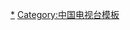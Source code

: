 {{Navbox
|name = 中华人民共和国广播电视网络
|title = {{Flagicon|PRC}} [[中华人民共和国]][[中国大陆|內地]][[中华人民共和国媒体|广播电视网络]]
|bodyclass = hlist

|group1 = [[中华人民共和国电视审查|监管机构]]
|list1 =
* [[中央宣传思想工作领导小组]]
* [[中央精神文明建设指导委员会]]<small>（[[中央精神文明建设指导委员会办公室|中央文明办]]）</small>
* [[中共中央宣传部]]
* [[国家广播电视总局]]<small>（[[国家广播电视总局无线电台管理局|无线电台管理局]]等）</small>
* [[中华人民共和国工业和信息化部|工业和信息化部]]

|group2 = [[中华人民共和国电视台列表|电视台]]
|list2 =
{{Navbox |child
 |group1 = 国家级电视台
 |list1 =
* <sup>[[中央廣播電視總台]]</sup>[[中国中央电视台]]<small>（[[中国环球电视网]]）</small>
* <sup>[[中华人民共和国教育部|教育部]]</sup>[[中国教育电视台]]
* <sup>[[新华社]]</sup>[[中国新华新闻电视网]]<small>（亚太台、英文台）</small>
* <sup>[[中国气象局]]</sup>[[中国天气频道]]
* <sup>[[中国国际广播电台|中央广电总台国际台]]、[[中华人民共和国公安部|公安交管]]</sup>[[中国国际广播电台中国交通频道|中国交通频道]]

 |group2 = 省级电视台
 |list2 =
* [[北京广播电视台|北京]]
* [[天津广播电视台|天津]]
* [[河北广播电视台|河北]]
* [[山西广播电视台|山西]]
* [[内蒙古广播电视台|内蒙古]]
* [[辽宁广播电视台|辽宁]]
* [[吉林广播电视台|吉林]]
* [[黑龙江广播电视台|黑龙江]]
* [[黑龙江农垦广播电视台|黑龙江农垦]]
* [[上海广播电视台|上海]]
* [[江苏省广播电视总台|江苏]]
* [[浙江广播电视集团|浙江]]
* [[安徽广播电视台|安徽]]
* [[福建省广播影视集团|福建]]
* [[江西广播电视台|江西]]
* [[山东广播电视台|山东]]
* [[河南广播电视台|河南]]
* [[湖北广播电视台|湖北]]
* [[湖南广播电视台|湖南]]
* [[广东广播电视台|广东]]
* [[广西广播电视台|广西]]
* [[海南广播电视总台|海南]]
* [[重庆广播电视总台|重庆]]
* [[四川广播电视台|四川]]
* [[贵州广播电视台|贵州]]
* [[云南广播电视台|云南]]
* [[西藏广播电视台|西藏]]
* [[陕西广播电视台|陕西]]
* [[甘肃省广播电影电视总台|甘肃]]
* [[青海广播电视台|青海]]
* [[宁夏广播电视台|宁夏]]
* [[新疆广播电视台|新疆]]
* [[新疆生产建设兵团广播电视台|新疆兵团]]

 |group3 = 省级教育电视台
 |list3 =
* [[吉林教育电视台|吉林教育]]
* [[上海教育电视台|上海教育]]
* [[福建教育电视台|福建教育]]
* [[江西教育电视台|江西教育]]
* [[山东教育卫视|山东教育]]
* [[湖南教育电视台|湖南教育]]
* [[宁夏教育电视台|宁夏教育]]
* [[新疆教育电视台|新疆教育]]

 |group4 = 副省级与省会电视台
 |list4 =
* [[石家庄广播电视台|石家庄]]
* [[太原广播电视台|太原]]
* [[太原教育电视台|太原教育]]
* [[呼和浩特广播电视台|呼和浩特]]
* [[沈阳广播电视台|沈阳]]
* [[大连广播电视台|大连]]
* [[长春广播电视台|长春]]
* [[哈尔滨广播电视台|哈尔滨]]
* [[南京广播电视台|南京]]
* [[杭州广播电视台|杭州]]
* [[宁波广播电视集团|宁波]]
* [[合肥市广播电视台|合肥]]
* [[福州广播电视台|福州]]
* [[厦门广播电视集团|厦门]]
* [[南昌广播电视台|南昌]]
* [[济南广播电视台|济南]]
* [[济南教育电视台|济南教育]]
* [[青岛市广播电视台|青岛]]
* [[郑州电视台|郑州]]
* [[郑州教育电视台|郑州教育]]
* [[武汉广播电视台|武汉]]
* [[武汉教育电视台|武汉教育]]
* [[长沙市广播电视台|长沙]]
* [[广州广播电视台|广州]]
* [[深圳广播电影电视集团|深圳]]
* [[南宁广播电视台|南宁]]
* [[海口广播电视台|海口]]
* [[成都广播电视台|成都]]
* [[贵阳广播电视台|贵阳]]
* [[昆明广播电视台|昆明]]
* [[昆明教育电视台|昆明教育]]
* [[拉萨市广播电视台|拉萨]]
* [[西安广播电视台|西安]]
* [[西安教育电视台|西安教育]]
* [[兰州广播电视台|兰州]]
* [[西宁广播电视台|西宁]]
* [[银川电视台|银川]]
* [[乌鲁木齐电视台|乌鲁木齐]]

 |group5 = [[中国省级卫星电视频道|上星综合频道]]
 |list5 =
* [[北京卫视]]
* [[天津卫视]]
* [[河北广播电视台|河北卫视]]
* [[山西卫视]]
* [[内蒙古卫视]]
* [[内蒙古蒙语卫视|蒙语卫视]]<small>（内蒙古，[[蒙古语]]）</small>
* [[辽宁卫视]]
* [[吉林卫视]]
* [[延边卫视]]<small>（吉林，[[中國朝鮮語|朝]]汉双语）</small>
* [[黑龙江卫视]]
* [[东方卫视]]<small>（上海）</small>
* [[江苏卫视]]
* [[浙江卫视]]
* [[安徽卫视]]
* [[东南卫视]]<small>（福建）</small>
* [[厦门卫视]]<small>（普通话[[闽南语]]双语）</small>
* [[江西卫视]]
* [[山东卫视]]
* [[山东教育卫视|山东教育]]
* [[河南卫视]]
* [[湖北卫视]]
* [[湖南卫视]]
* [[广东卫视]]
* [[广东南方卫视|南方卫视]]<small>（广东，[[粤语]]）</small>
* [[深圳卫视]]
* [[广西卫视]]
* [[海南卫视]]
* [[三沙卫视]]<small>（海南）</small>
* [[重庆卫视]]
* [[四川卫视]]
* [[四川康巴藏语卫视|康巴卫视]]<small>（四川，[[藏语]]-[[康方言|康巴]]）</small>
* [[贵州卫视]]
* [[云南卫视]]
* [[西藏卫视]]
* [[西藏藏语卫视|藏语卫视]]<small>（西藏，[[藏语]]-[[衛藏方言|卫藏]]）</small>
* [[陕西卫视]]
* [[农林卫视]]<small>（陕西）</small>
* [[甘肃卫视]]
* [[青海卫视]]
* [[安多卫视]]<small>（青海，[[藏语]]-[[安多方言|安多]]）</small>
* [[宁夏卫视]]
* [[新疆卫视]]
* [[新疆广播电视台|新疆维语新闻综合]]<small>（[[维吾尔语]]）</small>
* [[新疆广播电视台|新疆哈语新闻综合]]<small>（[[哈萨克语]]）</small>
* [[兵团卫视]]<small>（新疆）</small>

 |group6 = [[中国省级卫星电视频道|上星少儿卡通频道]]
 |list6 =
* [[卡酷少儿卫视|卡酷少儿]]<small>（北京）</small>
* [[哈哈炫动卫视|哈哈炫动]]<small>（上海）</small>
* [[优漫卡通卫视|优漫卡通]]<small>（江苏）</small>
* [[金鹰卡通卫视|金鹰卡通]]<small>（湖南）</small>
* [[嘉佳卡通卫视|嘉佳卡通]]<small>（广东）</small>

 |group7 = [[中国省级卫星电视频道|地方台国际频道]]
 |list7 =
* [[北京广播电视台国际频道|北京国际]]
* <s>[[天津广播电视台国际频道|天津国际]]</s>
* <s>[[中国黄河电视台|中国黄河]]<small>（山西）</small></s>
* [[东方卫视|东方卫视（国际版）]]
* [[江苏电视台国际频道|江苏国际]]
* [[浙江电视台国际频道|浙江国际]]
* [[安徽广播电视台国际频道|安徽国际]]
* <s>[[山东广播电视台国际频道|泰山电视台]]<small>（山东）</small></s>
* [[河南广播电视台国际频道|河南国际]]
* [[湖南广播电视台国际频道|湖南国际]]
* [[广东广播电视台国际频道|广东国际]]<small>（普[[粤语|粤]][[英语|英]]三语）</small>
* [[深圳卫视|深圳卫视（国际版）]]
* [[广西广播电视台国际频道|广西国际]]
* [[重庆电视台国际频道|重庆国际]]
* <s>[[四川广播电视台国际频道|四川国际]]</s>
* [[澜湄国际]]<small>（云南）</small>
* [[海峡卫视]]<small>（福建）</small>
* [[厦门卫视|厦门卫视（国际版）]]<small>（普通话[[闽南语]]双语）</small>

 |group8 = [[中国省级卫星电视频道|上星纪实频道]]
 |list8 =
* [[北京广播电视台冬奥纪实频道|冬奥纪实]]<small>（北京）</small>
* [[上海广播电视台纪实人文频道|纪实人文]]<small>（上海）</small>
* [[湖南广播电视台金鹰纪实频道|金鹰纪实]]<small>（湖南）</small>

 |group9 = 上星地面频道<sup>注</sup>
 |list9 =
* [[内蒙古广播电视台|内蒙古电视台全部地面电视频道]]
* [[新疆广播电视台|新疆汉语综艺]]
* [[新疆广播电视台|新疆维吾尔语综艺]]
* [[新疆广播电视台|新疆哈萨克语综艺]]
* [[新疆广播电视台|新疆维吾尔语经济生活]]
* [[新疆广播电视台|新疆少儿]]
* [[宁夏广播电视台|宁夏电视台全部地面电视频道]]
* [[拉萨广播电视台|拉萨藏语]]
* [[贵州广播电视台|贵州经济]]
* [[贵州广播电视台公共频道|贵州公共]]
<!--
* [[湖南广播电视台|湖南广播电视台全部地面电视频道]]
-->
}}

|group3 = [[中华人民共和国广播电台列表|广播电台]]
|list3 = 
{{Navbox |child
 |group1 = 国家级广播电台
 |list1 =
* <sup>[[中央廣播電視總台|中央广电总台]]</sup>[[中央人民广播电台]]
* <sup>[[中央廣播電視總台|中央广电总台]]</sup>[[中国国际广播电台]]
* <sup>[[中央军事委员会政治工作部|军委政治工作部]]</sup>[[海峡之声]]/[[中国华艺广播公司]]

 |group2 = 省级广播电台
 |list2 =
* [[北京广播电视台|北京]]
* [[天津广播电视台|天津]]
* [[河北广播电视台|河北]]
* [[山西广播电视台|山西]]
* [[内蒙古广播电视台|内蒙古]]
* [[辽宁广播电视台|辽宁]]
* [[吉林广播电视台|吉林]]
* [[黑龙江广播电视台|黑龙江]]
* [[上海广播电视台|上海]]
* [[江苏省广播电视总台|江苏]]
* [[浙江广播电视集团|浙江]]
* [[安徽广播电视台|安徽]]
* [[福建省广播影视集团|福建]]
* [[江西广播电视台|江西]]
* [[山东广播电视台|山东]]
* [[河南广播电视台|河南]]
* [[湖北广播电视台|湖北]]
* [[湖南广播电视台|湖南]]
* [[广东广播电视台|广东]]
* [[广西广播电视台|广西]]
* [[海南广播电视总台|海南]]
* [[重庆广播电视总台|重庆]]
* [[四川广播电视台|四川]]
* [[贵州广播电视台|贵州]]
* [[云南广播电视台|云南]]
* [[西藏广播电视台|西藏]]
* [[陕西广播电视台|陕西]]
* [[甘肃省广播电影电视总台|甘肃]]
* [[青海广播电视台|青海]]
* [[宁夏广播电视台|宁夏]]
* [[新疆广播电视台|新疆]]
* [[新疆生产建设兵团广播电视台|新疆兵团]]

 |group3 = 副省级与省会广播电台
 |list3 =
* [[石家庄广播电视台|石家庄]]
* [[太原广播电视台|太原]]
* [[呼和浩特广播电视台|呼和浩特]]
* [[沈阳广播电视台|沈阳]]
* [[大连广播电视台|大连]]
* [[长春广播电视台|长春]]
* [[哈尔滨广播电视台|哈尔滨]]
* [[南京广播电视台|南京]]
* [[杭州广播电视台|杭州]]
* [[宁波广播电视集团|宁波]]
* [[合肥市广播电视台|合肥]]
* [[福州广播电视台|福州]]
* [[厦门广播电视集团|厦门]]
* [[南昌广播电视台|南昌]]
* [[济南广播电视台|济南]]
* [[青岛市广播电视台|青岛]]
* [[郑州人民广播电台|郑州]]
* [[武汉广播电视台|武汉]]
* [[长沙市广播电视台|长沙]]
* [[广州广播电视台|广州]]
* [[深圳广播电影电视集团|深圳]]
* [[南宁广播电视台|南宁]]
* [[海口广播电视台|海口]]
* [[成都广播电视台|成都]]
* [[贵阳广播电视台|贵阳]]
* [[昆明广播电视台|昆明]]
* [[拉萨市广播电视台|拉萨]]
* [[西安广播电视台|西安]]
* [[兰州广播电视台|兰州]]
* [[西宁广播电视台|西宁]]
* [[银川广播电视台|银川]]
* [[乌鲁木齐广播电视台|乌鲁木齐]]

 |group4 = 其他
 |list4 = 
* <sup>[[交通运输部长江航务管理局|长江航管局]]</sup>[[长江水上安全信息台]]
}}

|group4 = 有线电视运营商
|list4 =
* [[中国广电|华数中广]]
* [[歌华有线|北京]]
* [[天津广电网络|天津]]
* [[河北广电网络|河北]]
* [[山西广电信息网络|山西]]{{small|（[[太原有线|太原]]）}}
* [[内蒙古广电网络|内蒙古]]
* [[北方广电辽宁有线|辽宁]]
* [[吉视传媒|吉林]]
* [[龙江网络|黑龙江]]
* [[东方有线|上海]]
* [[江苏有线|江苏]]
* [[华数集团|浙江]]
* [[安广网络|安徽]]{{small|（[[合肥有线|合肥]]）}}
* [[福建广电网络|福建]]
* [[江西有线|江西]]{{small|（[[南广网络|南昌]]）}}
* [[山东有线|山东]]
* [[河南有线 & 豫广网络|河南]]
* [[湖北广电网络|湖北]]{{small|（[[楚天视讯|武汉楚天]]）}}
* [[湖南有线|湖南]]{{small|（[[国安网络]]<!-- 长沙部分地区、湘潭、益阳市区 -->、[[岳阳市广播电视台|岳阳广电]]）}}
* [[广东广电网络|广东]]{{small|（[[珠江数码|广州珠江]]、[[天威视讯|深圳天威]]）}}
* [[广西广电网络|广西]]
* [[中国有线海南公司|海南]]
* [[重庆有线|重庆]]
* [[四川广电网络|四川]]
* [[贵州广电网络|贵州]]
* [[云南广电网络|云南]]{{small|（[[昆广网络|昆明]]）}}
* [[西藏广播电视网络传输中心|西藏]]
* [[陕西广电网络|陕西]]
* [[甘肃广电网络|甘肃]]
* [[青海广电网络|青海]]
* [[宁夏广电网络|宁夏]]
* [[新疆广电网络|新疆]]

|group5 = -{zh-cn:数字;zh-tw:數位;zh-hk:數碼;}-电视集成平台
|list5 = 
* [[中数传媒]]{{small|（[[中央廣播電視總台|中央广电总台]]）}}
* [[鼎视传媒]]{{small|（[[北京广播电视台|北京广电]]）}}
* [[上海文广互动电视|上海文广]]{{small|（[[北京广播电视台|上海广电]]）}}
* [[华诚影视]]{{small|（[[电影频道 (CCTV-6)|电影频道节目中心]]）}}

|group6 = 互联网电视平台
|list6 = 
* [[未来电视]]{{small|（[[中央廣播電視總台|中央广电总台]]）}}
* [[国广东方]]{{small|（[[中央廣播電視總台|中央广电总台]]）}}
* [[银河电视]]{{small|（[[中央廣播電視總台|中央广电总台]]）}}
* [[百视通]]{{small|（[[上海广播电视台|上海广电]]）}}
* [[华数传媒]]{{small|（[[浙江广播电视集团|浙江广电]]）}}
* [[南方新媒体]]{{small|（[[广东广播电视台|广东广电]]）}}
* [[芒果TV]]{{small|（[[湖南广播电视台|湖南广电]]）}}

|group7 = IPTV
|list7 = 
{{Navbox |child
 |group1 = 全国播控平台
 |list1 =
* [[爱上电视传媒|爱上传媒]]{{small|（央视、百视通合资公司）}}

 |group2 = 二级播控平台
 |list2 =
* [[百视通]]{{small|（上海境内和全国部分地区IPTV使用的该服务平台）}}
* [[华数传媒]]{{small|（浙江境内和全国部分地区IPTV使用的该服务平台，持地方性牌照）}}
* [[江苏省广播电视总台|江苏IPTV]]{{small|（江苏境内服务平台，持地方性牌照）}}
* [[熊猫IPTV]]{{small|（四川）}}
* [[粤TV]]{{small|（南方新媒体-广东IPTV）}}
* [[湖南IPTV]]{{small|（湖南快乐阳光-[[芒果TV]]）}}
* [[辽宁广播电视台|辽宁IPTV]]{{small|（辽宁广联视通）}}

 |group3 = 全国内容服务平台
 |list3 =
* [[中国中央电视台]]
* [[百视通]]{{small|（[[上海電視台]]）}}

 |group4 = 传输平台
 |list4 = 
* [[中国电信]]
* [[中国联通]]
* [[中国移动]]{{small|（区域性牌照，按省合规发放）}}
}}

|belowstyle = text-align: left;
|below = '''注：'''此处列明的频道通过户户通卫星播放或定向传送，其中除[[新疆广播电视台|新疆电视台]]旗下频道可全国收视外（如使用[[中星九号通信卫星|中星9号]]“三代机”则只能在新疆收看），其余频道均通过中星9号定向覆盖所在省区。另有线电视网络仅特别标注尚未吞并省网的单一地市网，不计入单一县网和企业网。互联网电视平台列出的是实际经营者，由括号内的牌照持有者授权经营，这些平台均持有内容、播控双牌照。IPTV集成播控平台则计入全国性IPTV服务信息牌照和省级IPTV已获广电总局验收通过的经营牌照。
----
* '''参见：''' [[中华人民共和国电视审查|电视审查]]{{small|（[[广电总局政策与禁令列表|政策与禁令]]）}}
* [[Template:香港電視台|香港電視台]]
* [[Template:澳門電視台|澳門電視台]]
* [[Template:香港廣播電台|香港廣播電台]]
* [[Template:澳門廣播電台|澳門廣播電台]]
}}<noinclude>
{{collapsible option}}
[[Category:中华人民共和国媒体|*]] 
[[Category:中华人民共和国广播电视导航模板| ]]
[[Category:中国电视台模板]]
</noinclude>